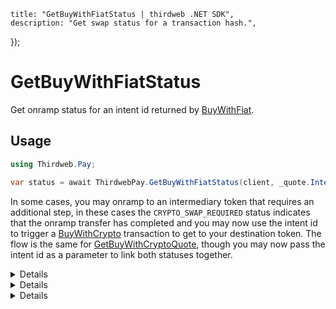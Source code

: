 
	title: "GetBuyWithFiatStatus | thirdweb .NET SDK",
	description: "Get swap status for a transaction hash.",
});

# GetBuyWithFiatStatus

Get onramp status for an intent id returned by [BuyWithFiat](/dotnet/pay/buywithfiat).

## Usage

```csharp
using Thirdweb.Pay;

var status = await ThirdwebPay.GetBuyWithFiatStatus(client, _quote.IntentId);
```

In some cases, you may onramp to an intermediary token that requires an additional step, in these cases the `CRYPTO_SWAP_REQUIRED` status indicates that the onramp transfer has completed and you may now use the intent id to trigger a [BuyWithCrypto](/dotnet/pay/buywithcrypto) transaction to get to your destination token. The flow is the same for [GetBuyWithCryptoQuote](/dotnet/pay/getbuywithcryptoquote), though you may now pass the intent id as a parameter to link both statuses together.

<Details summary="Configuration">

#### Client (required)

`ThirdwebClient`: The Thirdweb client instance.

#### Intent ID

`string`: The intent id returned by the quote.

</Details>

<Details summary="Return Value">

### Return Value

A `BuyWithFiatStatusResult` object containing the following properties:

```csharp
string IntentId; // Intent identifier to track onramp flow status
string Status; // Status of the onramp flow
string ToAddress; // Address to receive the tokens
OnRampQuote Quote; // OnRamp Quote details
TransactionDetails Source; // Source transaction details
TransactionDetails Destination; // Destination transaction details
string FailureMessage; // Failure message if any
```

</Details>

<Details summary="OnRamp Status">

### OnRamp Status

Possible status returned for a onramp transactions

```csharp
NONE - No status.
PENDING_PAYMENT - Payment is pending.
PAYMENT_FAILED - Payment has failed.
PENDING_ON_RAMP_TRANSFER -  Pending on-ramp transfer.
ON_RAMP_TRANSFER_IN_PROGRESS - On-ramp transfer is in progress.
ON_RAMP_TRANSFER_COMPLETED - On-ramp transfer is completed
ON_RAMP_TRANSFER_FAILED - On-ramp transfer has failed.
CRYPTO_SWAP_REQUIRED - Crypto swap is required.
CRYPTO_SWAP_COMPLETED - Crypto swap is completed.
CRYPTO_SWAP_FALLBACK - Crypto swap fallback.
CRYPTO_SWAP_IN_PROGRESS - Crypto swap is in progress.
CRYPTO_SWAP_FAILED -  Crypto swap has failed.
```

</Details>

